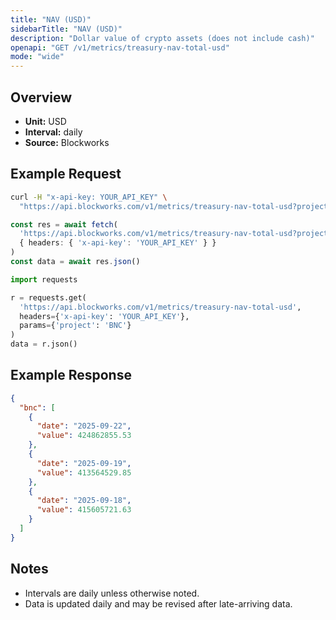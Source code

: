 ```yaml
---
title: "NAV (USD)"
sidebarTitle: "NAV (USD)"
description: "Dollar value of crypto assets (does not include cash)"
openapi: "GET /v1/metrics/treasury-nav-total-usd"
mode: "wide"
---
```


## Overview

- **Unit:** USD
- **Interval:** daily
- **Source:** Blockworks

## Example Request

<CodeGroup>

```bash cURL
curl -H "x-api-key: YOUR_API_KEY" \
  "https://api.blockworks.com/v1/metrics/treasury-nav-total-usd?project=BNC"
```

```typescript TypeScript
const res = await fetch(
  'https://api.blockworks.com/v1/metrics/treasury-nav-total-usd?project=BNC',
  { headers: { 'x-api-key': 'YOUR_API_KEY' } }
)
const data = await res.json()
```

```python Python
import requests

r = requests.get(
  'https://api.blockworks.com/v1/metrics/treasury-nav-total-usd',
  headers={'x-api-key': 'YOUR_API_KEY'},
  params={'project': 'BNC'}
)
data = r.json()
```

</CodeGroup>

## Example Response

```json
{
  "bnc": [
    {
      "date": "2025-09-22",
      "value": 424862855.53
    },
    {
      "date": "2025-09-19",
      "value": 413564529.85
    },
    {
      "date": "2025-09-18",
      "value": 415605721.63
    }
  ]
}
```

## Notes
- Intervals are daily unless otherwise noted.
- Data is updated daily and may be revised after late-arriving data.